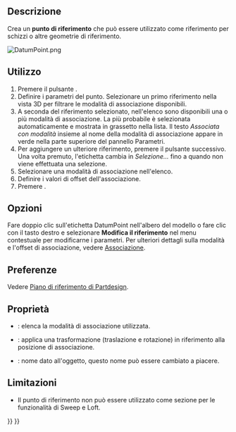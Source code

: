 <languages/>

{{Docnav/it
|[[PartDesign_Line/it|Creare una linea di riferimento]]
|[[PartDesign_CoordinateSystem/it|Creare un sistema di coordinate locali]]
|[[PartDesign_Workbench/it|PartDesign]]
|IconL=PartDesign_Line.svg‎
|IconR=PartDesign_CoordinateSystem.svg
|IconC=Workbench_PartDesign.svg
}}

{{GuiCommand
|Name=PartDesign Point
|Name/it=Crea punto di riferimento
|MenuLocation=Part Design → Crea un riferimento → Crea punto di riferimento
|Workbenches=[[PartDesign_Workbench/it|PartDesign]]
|Version=0.17
|SeeAlso=[[PartDesign_Line/it|Linea di riferimento]], [[PartDesign_Plane/it|Piano di riferimento]]
}}

<span id="Description"></span>
==Descrizione==

Crea un '''punto di riferimento''' che può essere utilizzato come riferimento per schizzi o altre geometrie di riferimento.

[[File:DatumPoint.png]]
{{Caption|Un punto di riferimento associato a una sfera con un offset di {{Value|2}} nella direzione Z}}

<span id="Usage"></span>
==Utilizzo==

# Premere il pulsante {{Button|[[Image:PartDesign_Point.svg|24px]] '''Punto di riferimento'''}}.
# Definire i parametri del punto. Selezionare un primo riferimento nella vista 3D per filtrare le modalità di associazione disponibili.
# A seconda del riferimento selezionato, nell'elenco sono disponibili una o più modalità di associazione. La più probabile è selezionata automaticamente e mostrata in grassetto nella lista. Il testo ''Associata con modalità'' insieme al nome della modalità di associazione appare in verde nella parte superiore del pannello Parametri.
# Per aggiungere un ulteriore riferimento, premere il pulsante {{Button|Riferimento}} successivo. Una volta premuto, l'etichetta cambia in ''Selezione...'' fino a quando non viene effettuata una selezione.
# Selezionare una modalità di associazione nell'elenco.
# Definire i valori di offset dell'associazione.
# Premere {{Button|OK}}.

<span id="Options"></span>
== Opzioni ==

Fare doppio clic sull'etichetta DatumPoint nell'albero del modello o fare clic con il tasto destro e selezionare '''Modifica il riferimento''' nel menu contestuale per modificarne i parametri. Per ulteriori dettagli sulla modalità e l'offset di associazione, vedere [[Part_EditAttachment/it|Associazione]].

<span id="Preferences"></span>
==Preferenze==

Vedere [[PartDesign_Plane/it#Preferenze|Piano di riferimento di Partdesign]].

<span id="Properties"></span>
== Proprietà ==

* {{PropertyData/it|MapMode}}: elenca la modalità di associazione utilizzata.
* {{PropertyData/it|Attachment Offset}}: applica una trasformazione (traslazione e rotazione) in riferimento alla posizione di associazione.
* {{PropertyData/it|Label}}: nome dato all'oggetto, questo nome può essere cambiato a piacere.

<span id="Limitations"></span>
==Limitazioni==

* Il punto di riferimento non può essere utilizzato come sezione per le funzionalità di Sweep e Loft.


{{Docnav/it
|[[PartDesign_Line/it|Creare una linea di riferimento]]
|[[PartDesign_CoordinateSystem/it|Creare un sistema di coordinate locali]]
|[[PartDesign_Workbench/it|PartDesign]]
|IconL=PartDesign_Line.svg‎
|IconR=PartDesign_CoordinateSystem.svg
|IconC=Workbench_PartDesign.svg
}}

{{PartDesign Tools navi{{#translation:}}}}
{{Userdocnavi{{#translation:}}}}